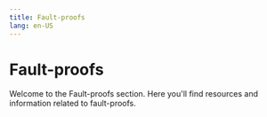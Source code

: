 ```yaml
---
title: Fault-proofs
lang: en-US
---
```



# Fault-proofs

Welcome to the Fault-proofs section. Here you'll find resources and information related to fault-proofs.

<Cards>
  <Card title="Fault Proof VM: Cannon" href="/stack/protocol/fault-proofs/cannon" />
  <Card title="OP-Challenger Explainer" href="/stack/protocol/fault-proofs/challenger" />
  <Card title="Fault Proofs Explainer" href="/stack/protocol/fault-proofs/explainer" />
  <Card title="FP System Components" href="/stack/protocol/fault-proofs/fp-components" />
  <Card title="Fault Proofs Mainnet Security" href="/stack/protocol/fault-proofs/fp-security" />
  <Card title="Fault Proof VM: MIPS.sol" href="/stack/protocol/fault-proofs/mips" />
</Cards>